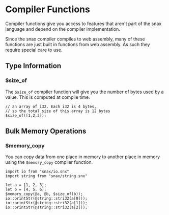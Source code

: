 # Compiler Functions

Compiler functions give you access to features that aren't
part of the snax language and depend on the compiler implementation.

Since the snax compiler compiles to web assembly, many of these
functions are just built in functions from web assembly. As such
they require special care to use.

## Type Information

### $size_of

The `$size_of` compiler function will give you the number of bytes
used by a value. This is computed at compile time.

```snax
// an array of i32. Each i32 is 4 bytes,
// so the total size of this array is 12 bytes
$size_of([1,2,3]);
```

## Bulk Memory Operations

### $memory_copy

You can copy data from one place in memory to another place in memory
using the `$memory_copy` compiler function.

```snax
import io from "snax/io.snx"
import string from "snax/string.snx"

let a = [1, 2, 3];
let b = [4, 5, 6];
$memory_copy(@a, @b, $size_of(b));
io::printStr(@string::stri32(a[0]));
io::printStr(@string::stri32(a[1]));
io::printStr(@string::stri32(a[2]));
```